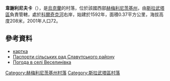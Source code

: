 {{coord|50|35|12|N|27|6|50|E|scale:100000|display=title}}

'''韋謝利尼夫卡'''（{{lang-uk|Веселинівка}}），是[[烏克蘭|烏克蘭]]的村落，位於該國西部[[赫梅利尼茨基州|赫梅利尼茨基州]]，由[[斯拉武塔區|斯拉武塔區]]負責管轄，處於[[科爾奇克河_(斯盧奇河支流)|科爾奇克河]]右岸，始建於1592年，面積0.37平方公里，海拔高度208米，2001年人口72。

==參考資料==
* [http://gska2.rada.gov.ua/pls/z7502/A005?rf7571=43088 картка]{{dead link|date=2018年5月 |bot=InternetArchiveBot |fix-attempted=yes }}
* [https://web.archive.org/web/20160726140744/http://oblrada.km.ua/district/show/18 Паспорти сільських рад Славутського району]
* [http://weather.in.ua/ua/hmel'nickaja/3454 Погода в селі Веселинівка] {{Wayback|url=http://weather.in.ua/ua/hmel'nickaja/3454 |date=20160305073013 }}

{{DEFAULTSORT:Веселинівка}}
[[Category:赫梅利尼茨基州村落|Category:赫梅利尼茨基州村落]]
[[Category:斯拉武塔區村落|Category:斯拉武塔區村落]]


{{Khmelnytskyi-geo-stub}}
